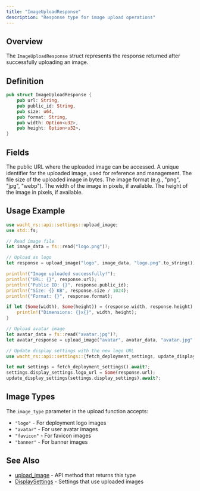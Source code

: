 ```yaml
---
title: "ImageUploadResponse"
description: "Response type for image upload operations"
---
```


## Overview

The `ImageUploadResponse` struct represents the response returned after successfully uploading an image.

## Definition

```rust
pub struct ImageUploadResponse {
    pub url: String,
    pub public_id: String,
    pub size: u64,
    pub format: String,
    pub width: Option<u32>,
    pub height: Option<u32>,
}
```

## Fields

<ParamField path="url" type="String" required>
  The public URL where the uploaded image can be accessed.
</ParamField>

<ParamField path="public_id" type="String" required>
  A unique identifier for the uploaded image, used for reference and management.
</ParamField>

<ParamField path="size" type="u64" required>
  The file size of the uploaded image in bytes.
</ParamField>

<ParamField path="format" type="String" required>
  The image format (e.g., "png", "jpg", "webp").
</ParamField>

<ParamField path="width" type="Option<u32>">
  The width of the image in pixels, if available.
</ParamField>

<ParamField path="height" type="Option<u32>">
  The height of the image in pixels, if available.
</ParamField>

## Usage Example

```rust
use wacht_rs::api::settings::upload_image;
use std::fs;

// Read image file
let image_data = fs::read("logo.png")?;

// Upload as logo
let response = upload_image("logo", image_data, "logo.png".to_string()).await?;

println!("Image uploaded successfully!");
println!("URL: {}", response.url);
println!("Public ID: {}", response.public_id);
println!("Size: {} KB", response.size / 1024);
println!("Format: {}", response.format);

if let (Some(width), Some(height)) = (response.width, response.height) {
    println!("Dimensions: {}x{}", width, height);
}

// Upload avatar image
let avatar_data = fs::read("avatar.jpg")?;
let avatar_response = upload_image("avatar", avatar_data, "avatar.jpg".to_string()).await?;

// Update display settings with the new logo URL
use wacht_rs::api::settings::{fetch_deployment_settings, update_display_settings};

let mut settings = fetch_deployment_settings().await?;
settings.display_settings.logo_url = Some(response.url);
update_display_settings(settings.display_settings).await?;
```

## Image Types

The `image_type` parameter in the upload function accepts:
- `"logo"` - For deployment logo images
- `"avatar"` - For user avatar images
- `"favicon"` - For favicon images
- `"banner"` - For banner images

## See Also

- [upload_image](/rust-sdk/api/upload-image) - API method that returns this type
- [DisplaySettings](/rust-sdk/types/display-settings) - Settings that use uploaded images